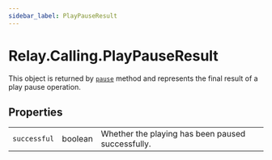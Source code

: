 ```yaml
---
sidebar_label: PlayPauseResult
---
```


# Relay.Calling.PlayPauseResult

This object is returned by [`pause`](php/reference/relay_calling/play_action.mdx#pause) method and represents the final result of a play pause operation.

## Properties

|              |                                               |                                                   |
| -----------: | --------------------------------------------- | ------------------------------------------------- |
| `successful` | <span class="method-prop-type">boolean</span> | Whether the playing has been paused successfully. |
